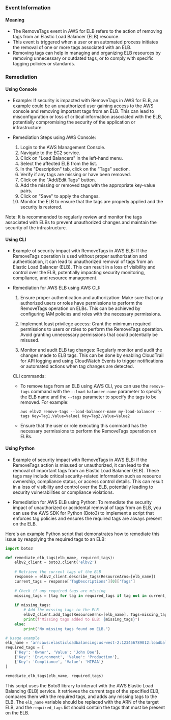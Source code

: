 
### Event Information

#### Meaning

- The RemoveTags event in AWS for ELB refers to the action of removing tags from an Elastic Load Balancer (ELB) resource.
- This event is triggered when a user or an automated process initiates the removal of one or more tags associated with an ELB.
- Removing tags can help in managing and organizing ELB resources by removing unnecessary or outdated tags, or to comply with specific tagging policies or standards.

### Remediation

#### Using Console

- Example: If security is impacted with RemoveTags in AWS for ELB, an example could be an unauthorized user gaining access to the AWS console and removing important tags from an ELB. This can lead to misconfiguration or loss of critical information associated with the ELB, potentially compromising the security of the application or infrastructure.

- Remediation Steps using AWS Console:
  1. Login to the AWS Management Console.
  2. Navigate to the EC2 service.
  3. Click on "Load Balancers" in the left-hand menu.
  4. Select the affected ELB from the list.
  5. In the "Description" tab, click on the "Tags" section.
  6. Verify if any tags are missing or have been removed.
  7. Click on the "Add/Edit Tags" button.
  8. Add the missing or removed tags with the appropriate key-value pairs.
  9. Click on "Save" to apply the changes.
  10. Monitor the ELB to ensure that the tags are properly applied and the security is restored.

Note: It is recommended to regularly review and monitor the tags associated with ELBs to prevent unauthorized changes and maintain the security of the infrastructure.

#### Using CLI

- Example of security impact with RemoveTags in AWS ELB: If the RemoveTags operation is used without proper authorization and authentication, it can lead to unauthorized removal of tags from an Elastic Load Balancer (ELB). This can result in a loss of visibility and control over the ELB, potentially impacting security monitoring, compliance, and resource management.

- Remediation for AWS ELB using AWS CLI:
  1. Ensure proper authentication and authorization: Make sure that only authorized users or roles have permissions to perform the RemoveTags operation on ELBs. This can be achieved by configuring IAM policies and roles with the necessary permissions.
  
  2. Implement least privilege access: Grant the minimum required permissions to users or roles to perform the RemoveTags operation. Avoid granting unnecessary permissions that could potentially be misused.
  
  3. Monitor and audit ELB tag changes: Regularly monitor and audit the changes made to ELB tags. This can be done by enabling CloudTrail for API logging and using CloudWatch Events to trigger notifications or automated actions when tag changes are detected.
  
  CLI commands:
  - To remove tags from an ELB using AWS CLI, you can use the `remove-tags` command with the `--load-balancer-name` parameter to specify the ELB name and the `--tags` parameter to specify the tags to be removed. For example:
  
    ```
    aws elbv2 remove-tags --load-balancer-name my-load-balancer --tags Key=Tag1,Value=Value1 Key=Tag2,Value=Value2
    ```
  
  - Ensure that the user or role executing this command has the necessary permissions to perform the RemoveTags operation on ELBs.

#### Using Python

- Example of security impact with RemoveTags in AWS ELB: If the RemoveTags action is misused or unauthorized, it can lead to the removal of important tags from an Elastic Load Balancer (ELB). These tags may include critical security-related information such as resource ownership, compliance status, or access control details. This can result in a loss of visibility and control over the ELB, potentially leading to security vulnerabilities or compliance violations.

- Remediation for AWS ELB using Python:
To remediate the security impact of unauthorized or accidental removal of tags from an ELB, you can use the AWS SDK for Python (Boto3) to implement a script that enforces tag policies and ensures the required tags are always present on the ELB.

Here's an example Python script that demonstrates how to remediate this issue by reapplying the required tags to an ELB:

```python
import boto3

def remediate_elb_tags(elb_name, required_tags):
    elbv2_client = boto3.client('elbv2')
    
    # Retrieve the current tags of the ELB
    response = elbv2_client.describe_tags(ResourceArns=[elb_name])
    current_tags = response['TagDescriptions'][0]['Tags']
    
    # Check if any required tags are missing
    missing_tags = [tag for tag in required_tags if tag not in current_tags]
    
    if missing_tags:
        # Add the missing tags to the ELB
        elbv2_client.add_tags(ResourceArns=[elb_name], Tags=missing_tags)
        print(f"Missing tags added to ELB: {missing_tags}")
    else:
        print("No missing tags found on ELB.")

# Usage example
elb_name = 'arn:aws:elasticloadbalancing:us-west-2:123456789012:loadbalancer/app/my-load-balancer/1234567890abcdef'
required_tags = [
    {'Key': 'Owner', 'Value': 'John Doe'},
    {'Key': 'Environment', 'Value': 'Production'},
    {'Key': 'Compliance', 'Value': 'HIPAA'}
]

remediate_elb_tags(elb_name, required_tags)
```

This script uses the Boto3 library to interact with the AWS Elastic Load Balancing (ELB) service. It retrieves the current tags of the specified ELB, compares them with the required tags, and adds any missing tags to the ELB. The `elb_name` variable should be replaced with the ARN of the target ELB, and the `required_tags` list should contain the tags that must be present on the ELB.

